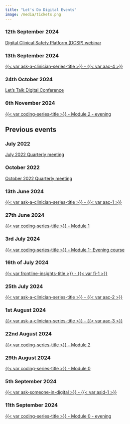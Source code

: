 ```yaml
---
title: "Let's Do Digital Events"
image: /media/tickets.png
---
```


### 12th September 2024

[Digital Clinical Safety Platform (DCSP) webinar](dcsa/1.qmd)


### 13th September 2024

[{{< var ask-a-clinician-series-title >}} - {{< var aac-4 >}}](ask-a-clinician/4.qmd)


### 24th October 2024

[Let's Talk Digital Conference](/conferences/2024/index.qmd)


### 6th November 2024

[{{< var coding-series-title >}} - Module 2 - evening](programming-in-healthcare/module-2-06-10-24.qmd)


## Previous events


### July 2022

[July 2022 Quarterly meeting](https://www.youtube.com/watch?v=x6-jPJxEqp8&list=PLv5yR6DkBB8rWE4m482wj5rqMK2k9NtyH)


### October 2022

[October 2022 Quarterly meeting](https://www.youtube.com/watch?v=Ke-UhqCRRlU&list=PLv5yR6DkBB8rWE4m482wj5rqMK2k9NtyH)


### 13th June 2024

[{{< var ask-a-clinician-series-title >}} - {{< var aac-1 >}}](ask-a-clinician-1.qmd)


### 27th June 2024

[{{< var coding-series-title >}} - Module 1](programming-in-healthcare-module-1-June-2024.qmd)


### 3rd July 2024


[{{< var coding-series-title >}} - Module 1- Evening course](programming-in-healthcare-module-1-July-2024.qmd)


### 16th of July 2024

[{{< var frontline-insights-title >}} - {{< var fi-1 >}}](frontline-insights/1.qmd)


### 25th July 2024

[{{< var ask-a-clinician-series-title >}} - {{< var aac-2 >}}](ask-a-clinician/2.qmd)


### 1st August 2024

[{{< var ask-a-clinician-series-title >}} - {{< var aac-3 >}}](ask-a-clinician-3.qmd)


### 22nd August 2024

[{{< var coding-series-title >}} - Module 2](programming-in-healthcare/module-2-22-08-24.qmd)


### 29th August 2024

[{{< var coding-series-title >}} - Module 0](programming-in-healthcare/module-0-29-08-24.qmd)


### 5th September 2024

[{{< var ask-someone-in-digital >}} - {{< var asid-1 >}}](ask-someone-in-digital/1.qmd)


### 11th September 2024

[{{< var coding-series-title >}} - Module 0 - evening](programming-in-healthcare/module-0-11-09-24.qmd)